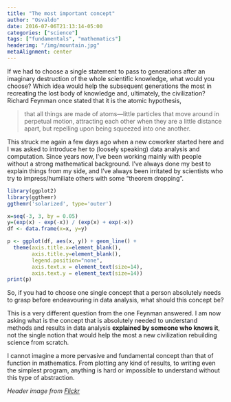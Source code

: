 ```yaml
---
title: "The most important concept"
author: "Osvaldo"
date: 2016-07-06T21:13:14-05:00
categories: ["science"]
tags: ["fundamentals", "mathematics"]
headerimg: "/img/mountain.jpg"
metaAlignment: center
---
```


If we had to choose a single statement to pass to generations after an
imaginary destruction of the whole scientific knowledge, what would you choose?
Which idea would help the subsequent generations the most in recreating the
lost body of knowledge and, ultimately, the civilization? Richard Feynman once
stated that it is the atomic hypothesis,

<blockquote>
that all things are made of atoms—little particles that move around in perpetual
motion, attracting each other when they are a little distance apart, but
repelling upon being squeezed into one another.
</blockquote>

This struck me again a few days ago when a new coworker started here and I was
asked to introduce her to (loosely speaking) data analysis and computation.
Since years now, I've been working mainly with people without a strong
mathematical background. I've always done my best to explain things
from my side, and I've always been irritated by scientists who try to
impress/humiliate others with some "theorem dropping".



```r
library(ggplot2)
library(ggthemr)
ggthemr('solarized', type='outer')

x=seq(-3, 3, by = 0.05)
y=(exp(x) - exp(-x)) / (exp(x) + exp(-x))
df <- data.frame(x=x, y=y)

p <- ggplot(df, aes(x, y)) + geom_line() +
  theme(axis.title.x=element_blank(),
        axis.title.y=element_blank(),
        legend.position="none",
        axis.text.x = element_text(size=14),
        axis.text.y = element_text(size=14))
print(p)

```

So, if you had to choose one single concept that a person absolutely needs to
grasp before endeavouring in data analysis, what should this concept be?

This is a very different question from the one Feynman answered. I am now asking
what is the concept that is absolutely needed to understand methods and results
in data analysis **explained by someone who knows it**, not the single notion
that would help the most a new civilization rebuilding science from scratch.

I cannot imagine a more pervasive and fundamental concept than that of function
in mathematics. From plotting any kind of results, to writing even the simplest
program, anything is hard or impossible to understand without this type of
abstraction.


_Header image from [Flickr](https://flic.kr/p/ecpHBw)_
